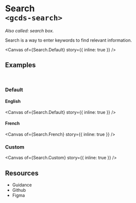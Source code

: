 
<Meta of={Search} name="Overview" />

# Search<br/>`<gcds-search>`

_Also called: search box._

Search is a way to enter keywords to find relevant information.

<Canvas
  of={Search.Default}
  story={{ inline: true }}
/>

## Examples
<br/>

### Default

#### English

<Canvas
  of={Search.Default}
  story={{ inline: true }}
/>

#### French

<Canvas
  of={Search.French}
  story={{ inline: true }}
/>

### Custom

<Canvas
  of={Search.Custom}
  story={{ inline: true }}
/>

## Resources

<ul>
  <li>
    <gcds-button type="link" button-style="text-only" href="https://design-system.alpha.canada.ca/en/components/search/" target="_blank">Guidance</gcds-button>
  </li>
  <li>
    <gcds-button type="link" button-style="text-only" href="https://github.com/cds-snc/gcds-components/tree/main/packages/web/src/components/gcds-search" target="_blank">Github</gcds-button>
  </li>
  <li>
    <gcds-button type="link" button-style="text-only" href="https://www.figma.com/file/mh2maMG2NBtk41k1O1UGHV/Canadian-Digital-Service%E2%80%A8---GC-Design-System?type=design&node-id=7301-1409&mode=design&t=QC9vPhyviCSe8v0s-0" target="_blank">Figma</gcds-button>
  </li>
</ul>

